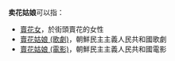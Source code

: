 '''卖花姑娘'''可以指：
* [[賣花女|賣花女]]，於街頭賣花的女性
* [[賣花姑娘_(歌劇)|賣花姑娘 (歌劇)]]，朝鮮民主主義人民共和國歌劇
* [[賣花姑娘_(電影)|賣花姑娘 (電影)]]，朝鮮民主主義人民共和國電影

{{Disambiguation|Cat=四字作品消歧义}}